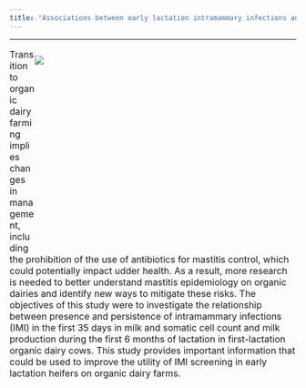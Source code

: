 ```yaml
---
title: "Associations between early lactation intramammary infections and udder health and performance during the first 180 days in milk in first-lactation organic dairy cows"
---
```


***

<div style= "float : right; position : relative; top: 0px; width : 460px; height : 350px; padding-right: 0px; margin-bottom : 0px">
![](./photos/photo_cows.jpg)

</div>

</font>


</font>

<font size = "3">

Transition to organic dairy farming implies changes in management, including the prohibition of the use of antibiotics for mastitis control, which could potentially impact udder health. As a result, more research is needed to better understand mastitis epidemiology on organic dairies and identify new ways to mitigate these risks. The objectives of this study were to investigate the relationship between presence and persistence of intramammary infections (IMI) in the first 35 days in milk and somatic cell count and milk production during the first 6 months of lactation in first-lactation organic dairy cows. This study provides important information that could be used to improve the utility of IMI screening in early lactation heifers on organic dairy farms.   
 
